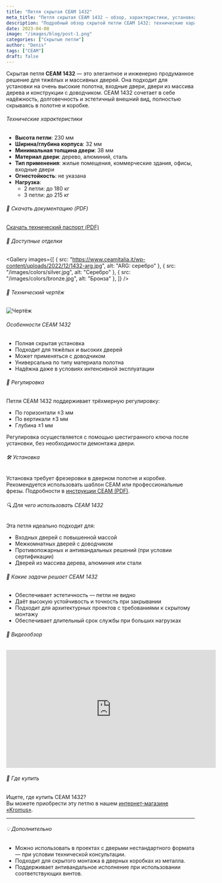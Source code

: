 ```yaml
---
title: "Петля скрытая CEAM 1432"
meta_title: "Петля скрытая CEAM 1432 — обзор, характеристики, установка"
description: "Подробный обзор скрытой петли CEAM 1432: технические характеристики, фото, инструкция по установке, отзывы пользователей. Надёжное решение для тяжёлых дверей до 215 кг."
date: 2023-04-08
image: "/images/blog/post-1.png"
categories: ["Скрытые петли"]
author: "Denis"
tags: ["CEAM"]
draft: false
---
```


Скрытая петля **CEAM 1432** — это элегантное и инженерно продуманное решение для тяжёлых и массивных дверей. Она подходит для установки на очень высокие полотна, входные двери, двери из массива дерева и конструкции с доводчиком. CEAM 1432 сочетает в себе надёжность, долговечность и эстетичный внешний вид, полностью скрываясь в полотне и коробке.

###### Технические характеристики

- **Высота петли**: 230 мм  
- **Ширина/глубина корпуса**: 32 мм  
- **Минимальная толщина двери**: 38 мм  
- **Материал двери**: дерево, алюминий, сталь  
- **Тип применения**: жилые помещения, коммерческие здания, офисы, входные двери  
- **Огнестойкость**: не указана  
- **Нагрузка**:
  - 2 петли: до 180 кг  
  - 3 петли: до 215 кг  

###### 📄 Скачать документацию (PDF)

[Скачать технический паспорт (PDF)](https://www.ceamitalia.it/wp-content/uploads/2021/04/1432_CEAM.pdf)

###### 🎨 Доступные отделки


<Gallery
  images={[
    { src: "https://www.ceamitalia.it/wp-content/uploads/2022/12/1432-arg.jpg", alt: "ARG: серебро" },
    { src: "/images/colors/silver.jpg", alt: "Серебро" },
    { src: "/images/colors/bronze.jpg", alt: "Бронза" },
  ]}
/>

###### 📐 Технический чертёж

![Чертёж](https://www.ceamitalia.it/wp-content/uploads/2021/04/1432-CEAM-scheda.jpg)

###### Особенности CEAM 1432

- Полная скрытая установка
- Подходит для тяжёлых и высоких дверей
- Может применяться с доводчиком
- Универсальна по типу материала полотна
- Надёжна даже в условиях интенсивной эксплуатации

###### 🔧 Регулировка

Петля CEAM 1432 поддерживает трёхмерную регулировку:

- По горизонтали ±3 мм  
- По вертикали ±3 мм  
- Глубина ±1 мм  

Регулировка осуществляется с помощью шестигранного ключа после установки, без необходимости демонтажа двери.

###### 🛠 Установка

Установка требует фрезеровки в дверном полотне и коробке. Рекомендуется использовать шаблон CEAM или профессиональные фрезы. Подробности в [инструкции CEAM (PDF)](https://www.ceamitalia.it/wp-content/uploads/2021/04/1432_CEAM.pdf).

###### 🔍 Для чего использовать CEAM 1432

Эта петля идеально подходит для:

- Входных дверей с повышенной массой
- Межкомнатных дверей с доводчиком
- Противопожарных и антивандальных решений (при условии сертификации)
- Дверей из массива дерева, алюминия или стали

###### 🎯 Какие задачи решает CEAM 1432

- Обеспечивает эстетичность — петли не видно
- Даёт высокую устойчивость и точность при закрывании
- Подходит для архитектурных проектов с требованиями к скрытому монтажу
- Обеспечивает длительный срок службы при больших нагрузках

###### 🎥 Видеообзор

<iframe width="560" height="315" src="https://www.youtube.com/embed/qWsJDkcfXmI" title="Установка CEAM 1432" frameborder="0" allowfullscreen></iframe>

###### 🛒 Где купить

Ищете, где купить CEAM 1432?  
Вы можете приобрести эту петлю в нашем [интернет-магазине «Kromus»](https://kromus.ru/catalog/ceam/1432).

---

###### 💡 Дополнительно

- Можно использовать в проектах с дверьми нестандартного формата — при условии технической консультации.
- Подходит для скрытого монтажа в дверных коробках из металла.
- Поддерживает антивандальное исполнение при использовании соответствующих винтов.

